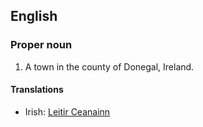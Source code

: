 ==English==
{{wikipedia}}
===Proper noun===
{{en-proper noun}}

# A town in the county of Donegal, Ireland.

====Translations====
*Irish: [[Leitir Ceanainn]]
